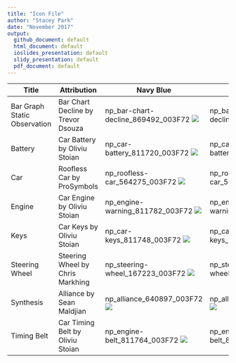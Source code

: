```yaml
---
title: "Icon File"
author: "Stacey Park"
date: "November 2017"
output: 
  github_document: default
  html_document: default
  ioslides_presentation: default
  slidy_presentation: default
  pdf_document: default
---
```


Title | Attribution | Navy Blue | Light Blue | Dark Red | Light Red
---|---|---|---|---|---
Bar Graph Static Observation | Bar Chart Decline by Trevor Dsouza | np_bar-chart-decline_869492_003F72 <img src = "https://cdn.rawgit.com/lzim/teampsd/hexagon_icons/np_bar-chart-decline_869492_003F72.svg"> | np_bar-chart-decline_869492_0083BE <img src = "https://cdn.rawgit.com/lzim/teampsd/hexagon_icons/np_bar-chart-decline_869492_0083BE.svg"> | np_bar-chart-decline_869492_772432 <img src = "https://cdn.rawgit.com/lzim/teampsd/hexagon_icons/np_bar-chart-decline_869492_772432.svg"> | np_bar-chart-decline_869492_C4262E <img src = "https://cdn.rawgit.com/lzim/teampsd/hexagon_icons/np_bar-chart-decline_869492_C4262E.svg">
Battery | Car Battery by Oliviu Stoian | np_car-battery_811720_003F72 <img src = "https://cdn.rawgit.com/lzim/teampsd/hexagon_icons/np_car-battery_811720_003F72.svg"> | np_car-battery_811720_0083BE <img src = "https://cdn.rawgit.com/lzim/teampsd/hexagon_icons/np_car-battery_811720_0083BE.svg"> | np_car-battery_811720_772432 <img src = "https://cdn.rawgit.com/lzim/teampsd/hexagon_icons/np_car-battery_811720_772432.svg"> | np_car-battery_811720_C4262E <img src = "https://cdn.rawgit.com/lzim/teampsd/hexagon_icons/np_car-battery_811720_C4262E.svg">
Car | Roofless Car by ProSymbols | np_roofless-car_564275_003F72 <img src = "https://cdn.rawgit.com/lzim/teampsd/hexagon_icons/np_roofless-car_564275_003F72.svg"> | np_roofless-car_564275_0083BE <img src = "https://cdn.rawgit.com/lzim/teampsd/hexagon_icons/np_roofless-car_564275_0083BE.svg"> | np_roofless-car_564275_772432 <img src = "https://cdn.rawgit.com/lzim/teampsd/hexagon_icons/np_roofless-car_564275_772432.svg"> | np_roofless-car_564275_C4262E <img src = "https://cdn.rawgit.com/lzim/teampsd/hexagon_icons/np_roofless-car_564275_C4262E.svg">
Engine | Car Engine by Oliviu Stoian | np_engine-warning_811782_003F72 <img src = "https://cdn.rawgit.com/lzim/teampsd/hexagon_icons/np_engine-warning_811782_003F72.svg"> | np_engine-warning_811782_0083BE <img src = "https://cdn.rawgit.com/lzim/teampsd/hexagon_icons/np_engine-warning_811782_0083BE.svg"> | np_engine-warning_811782_772432 <img src = "https://cdn.rawgit.com/lzim/teampsd/hexagon_icons/np_engine-warning_811782_772432.svg"> | np_engine-warning_811782_C4262E <img src = "https://cdn.rawgit.com/lzim/teampsd/hexagon_icons/np_engine-warning_811782_C4262E.svg">
Keys | Car Keys by Oliviu Stoian | np_car-keys_811748_003F72 <img src = "https://cdn.rawgit.com/lzim/teampsd/hexagon_icons/np_car-keys_811748_003F72.svg"> | np_car-keys_811748_0083BE <img src = "https://cdn.rawgit.com/lzim/teampsd/hexagon_icons/np_car-keys_811748_0083BE.svg"> | np_car-keys_811748_772432 <img src = "https://cdn.rawgit.com/lzim/teampsd/hexagon_icons/np_car-keys_811748_772432.svg"> | np_car-keys_811748_C4262E <img src = "https://cdn.rawgit.com/lzim/teampsd/hexagon_icons/np_car-keys_811748_C4262E.svg">
Steering Wheel | Steering Wheel by Chris Markhing | np_steering-wheel_167223_003F72 <img src = "https://cdn.rawgit.com/lzim/teampsd/hexagon_icons/np_steering-wheel_167223_003F72.svg"> | np_steering-wheel_167223_0083BE <img src = "https://cdn.rawgit.com/lzim/teampsd/hexagon_icons/np_steering-wheel_167223_0083BE.svg"> | np_steering-wheel_167223_772432 <img src = "https://cdn.rawgit.com/lzim/teampsd/hexagon_icons/np_steering-wheel_167223_772432.svg"> | np_steering-wheel_167223_C4262E <img src = "https://cdn.rawgit.com/lzim/teampsd/hexagon_icons/np_steering-wheel_167223_C4262E.svg">
Synthesis | Alliance by Sean Maldjian | np_alliance_640897_003F72 <img src = "https://cdn.rawgit.com/lzim/teampsd/hexagon_icons/np_alliance_640897_003F72.svg"> | np_alliance_640897_0083BE  <img src = "https://cdn.rawgit.com/lzim/teampsd/hexagon_icons/np_alliance_640897_0083BE.svg"> | np_alliance_640897_772432  <img src = "https://cdn.rawgit.com/lzim/teampsd/hexagon_icons/np_alliance_640897_772432.svg"> | np_alliance_640897_C4262E  <img src = "https://cdn.rawgit.com/lzim/teampsd/hexagon_icons/np_alliance_640897_C4262E.svg">
Timing Belt | Car Timing Belt by Oliviu Stoian | np_engine-belt_811764_003F72 <img src = "https://cdn.rawgit.com/lzim/teampsd/hexagon_icons/np_engine-belt_811764_003F72.svg"> | np_engine-belt_811764_0083BE <img src = "https://cdn.rawgit.com/lzim/teampsd/hexagon_icons/np_engine-belt_811764_0083BE.svg"> | np_engine-belt_811764_772432 <img src = "https://cdn.rawgit.com/lzim/teampsd/hexagon_icons/np_engine-belt_811764_772432.svg"> | np_engine-belt_811764_C4262E <img src = "https://cdn.rawgit.com/lzim/teampsd/hexagon_icons/np_engine-belt_811764_C4262E.svg">
